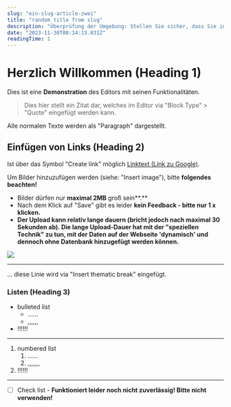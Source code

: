 ```yaml
---
slug: "ein-slug-article-zwei"
title: "random title from slug"
description: "Überprüfung der Umgebung: Stellen Sie sicher, dass Sie in der gleichen Umgebung bauen, in der das postbuild-Skript ausgeführt werden soll. Manchmal kann es vorkommen, dass Skripte in bestimmten Umgebungen (wie z.B. in einem CI/CD-Prozess) anders behandelt werden. Überprüfung der Umgebung: Stellen Sie sicher, dass Sie in der gleichen Umgebung bauen, in der das postbuild-Skript ausgeführt werden soll. Manchmal kann es vorkommen, dass Skripte in bestimmten Umgebungen (wie z.B. in einem CI/CD-Prozess) anders behandelt werden."
date: "2023-11-30T00:14:15.031Z"
readingTime: 1
---
```

# Herzlich Willkommen (Heading 1)

Dies ist eine **Demonstration** des Editors mit seinen Funktionalitäten.

> Dies hier stellt ein Zitat dar, welches im Editor via "Block Type" > "Quote" eingefügt werden kann.

Alle normalen Texte werden als "Paragraph" dargestellt.

## Einfügen von Links (Heading 2)

Ist über das Symbol "Create link" möglich
[Linktext (Link zu Google)](https://google.de/).

Um Bilder hinzuzufügen werden (siehe: "Insert image"), bitte **folgendes beachten!**&#x20;

* Bilder dürfen nur **maximal 2MB** groß sein\*\*.\*\*
* Nach dem Klick auf "Save" gibt es leider **kein Feedback - bitte nur 1 x klicken.**
* **Der Upload kann relativ lange dauern (bricht jedoch nach maximal 30 Sekunden ab). Die lange Upload-Dauer hat mit der "speziellen Technik" zu tun, mit der Daten auf der Webseite 'dynamisch' und dennoch ohne Datenbank hinzugefügt werden können.**

![](https://raw.githubusercontent.com/J-Zet/cgps-content/main/images/editor-example.png)

***

... diese Linie wird via "Insert thematic break" eingefügt.

### Listen (Heading 3)

* bulleted list
  * ......
  * ,,,,,,
* !!!!!!

***

1. numbered list
   1. ......
   2. ,,,,,,,
2. !!!!!!

***

* [ ] Check list - **Funktioniert leider noch nicht zuverlässig! Bitte nicht verwenden!**
